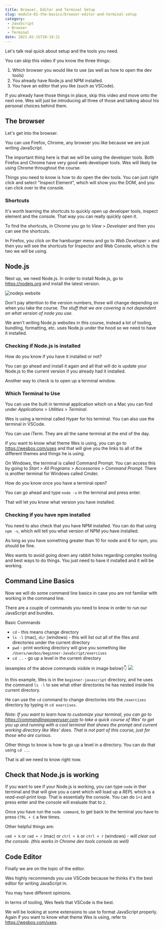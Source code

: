 ```yaml
---
title: Browser, Editor and Terminal Setup
slug: module-01-the-basics/browser-editor-and-terminal-setup
category:
 - JavaScript
 - Browser
 - Terminal
date: 2021-02-15T20:19:21
---
```


Let's talk real quick about setup and the tools you need.

You can skip this video if you know the three things:

1. Which browser you would like to use (as well as how to open the dev tools)
1. You already have Node.js and NPM installed.
1. You have an editor that you like (such as VSCode).

If you already have those things in place, skip this video and move onto the next one. Wes will just be introducing all three of those and talking about his personal choices behind them.

## The browser

Let's get into the browser.

You can use Firefox, Chrome, any browser you like because we are just writing JavaScript.

The important thing here is that we will be using the developer tools. Both Firefox and Chrome have very good web developer tools. Wes will likely be using Chrome throughout the course.

Things you need to know is how to do open the dev tools. You can just right click and select "Inspect Element", which will show you the DOM, and you can click over to the console.

### Shortcuts

It's worth learning the shortcuts to quickly open up developer tools, inspect element and the console. That way you can really quickly open it.

To find the shortcuts, in Chrome you go to _View_ > _Developer_ and then you can see the shortcuts.

In Firefox, you click on the hamburger menu and go to _Web Developer_ > and then you will see the shortcuts for Inspector and Web Console, which is the two we will be using.

## Node.js

Next up, we need Node.js. In order to install Node.js, go to https://nodejs.org and install the latest version.

![nodejs website](/node.js-website.png)

Don't pay attention to the version numbers, those will change depending on when you take the course. _The stuff that we are covering is not dependent on what version of node you use._

We aren't writing Node.js websites in this course, instead a lot of tooling, bundling, formatting, etc. uses Node.js under the hood so we need to have it installed.

### Checking if Node.js is installed

How do you know if you have it installed or not?

You can go ahead and install it again and all that will do is update your Node.js to the current version if you already had it installed.

Another way to check is to open up a terminal window.

### Which Terminal to Use

You can use the built in terminal application which on a Mac you can find under _Applications_ > _Utilities_ > _Terminal_.

Wes is using a terminal called Hyper for his terminal. You can also use the terminal in VSCode.

You can use iTerm. They are all the same terminal at the end of the day.

If you want to know what theme Wes is using, you can go to https://wesbos.com/uses and that will give you the links to all of the different themes and things he is using.

On Windows, the terminal is called Command Prompt. You can access this by going to _Start_ > _All Programs_ > _Accessories_ > _Command Prompt_. There is another terminal for Windows called Cmder.

How do you know once you have a terminal open?

You can go ahead and type `node -v` in the terminal and press enter.

That will let you know what version you have installed.

### Checking if you have npm installed

You need to also check that you have NPM installed. You can do that using `npm -v`, which will tell you what version of NPM you have installed.

As long as you have something greater than 10 for node and 6 for npm, you should be fine.

Wes wants to avoid going down any rabbit holes regarding complex tooling and best ways to do things. You just need to have it installed and it will be working.

## Command Line Basics

Now we will do some command line basics in case you are not familiar with working in the command line.

There are a couple of commands you need to know in order to run our JavaScript and bundles.

Basic Commands

* `cd` - this means change directory
* `ls -l` (mac), `dir` (windows) - this will list out all of the files and directories under the current directory
* `pwd` - print working directory will give you something like `/Users/wesbos/beginner-JavaScript/exercises`
* `cd ..` - go up a level in the current directory

(examples of the above commands visible in image below)👇
![](/example-terminal-output.png)

In this example, Wes is in the `beginner-javascript` directory, and he uses the command `ls -l` to see what other directories he has nested inside his current directory.

He can use the `cd` command to change directories into the `/exercises` directory by typing in `cd exercises`.

_Note: If you want to learn how to customize your terminal, you can go to https://commandlinepoweruser.com to take a quick course of Wes' to get you up and running with a cool terminal that shows the prompt and current working directory like Wes' does. That is not part of this course, just for those who are curious._

Other things to know is how to go up a level in a directory. You can do that using `cd ..`.

That is all we need to know right now.

## Check that Node.js is working

If you want to see if your Node.js is working, you can type `node` in ther terminal and that will give you a caret which will load up a *REPL* which is a *read-eval-print loop*. That is essentially the console. You can do `1+1` and press enter and the console will evaluate that to `2`.

Once you have run the `node command`, to get back to the terminal you have to press `CTRL + C` a few times.

Other helpful things are:

`cmd + k` or `cmd + r` (mac) or `ctrl + k` or `ctrl + r` (windows) - _will clear out the console. (this works in Chrome dev tools console as well)_

## Code Editor

Finally we are on the topic of the editor.

Wes highly recommends you use VSCode because he thinks it's the best editor for writing JavaScript in.

You may have different opinions.

In terms of tooling, Wes feels that VSCode is the best.

We will be looking at some extensions to use to format JavaScript properly. Again if you want to know what theme Wes is using, refer to https://wesbos.com/uses.
